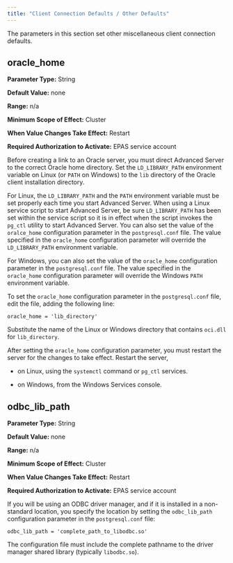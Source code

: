 ```yaml
---
title: "Client Connection Defaults / Other Defaults"
---
```


<div id="ccd_other_defaults" class="registered_link"></div>

The parameters in this section set other miscellaneous client connection defaults.

## oracle_home

**Parameter Type:** String

**Default Value:** none

**Range:** n/a

**Minimum Scope of Effect:** Cluster

**When Value Changes Take Effect:** Restart

**Required Authorization to Activate:** EPAS service account

Before creating a link to an Oracle server, you must direct Advanced Server to the correct Oracle home directory. Set the `LD_LIBRARY_PATH` environment variable on Linux (or `PATH` on Windows) to the `lib` directory of the Oracle client installation directory.

For Linux, the `LD_LIBRARY_PATH` and the `PATH` environment variable must be set properly each time you start Advanced Server. When using a Linux service script to start Advanced Server, be sure `LD_LIBRARY_PATH` has been set within the service script so it is in effect when the script invokes the `pg_ctl` utility to start Advanced Server. You can also set the value of the `oralce_home` configuration parameter in the `postgresql.conf` file. The value specified in the `oracle_home` configuration parameter will override the `LD_LIBRARY_PATH` environment variable.

For Windows, you can also set the value of the `oracle_home` configuration parameter in the `postgresql.conf` file. The value specified in the `oracle_home` configuration parameter will override the Windows `PATH` environment variable.


To set the `oracle_home` configuration parameter in the `postgresql.conf` file, edit the file, adding the following line:

```text
oracle_home = 'lib_directory'
```

Substitute the name of the Linux or Windows directory that contains `oci.dll` for `lib_directory`.

After setting the `oracle_home` configuration parameter, you must restart the server for the changes to take effect. Restart the server,

-   on Linux, using the `systemctl` command or `pg_ctl` services.

-   on Windows, from the Windows Services console.


## odbc_lib_path

**Parameter Type:** String

**Default Value:** none

**Range:** n/a

**Minimum Scope of Effect:** Cluster

**When Value Changes Take Effect:** Restart

**Required Authorization to Activate:** EPAS service account

If you will be using an ODBC driver manager, and if it is installed in a non-standard location, you specify the location by setting the `odbc_lib_path` configuration parameter in the `postgresql.conf` file:

`odbc_lib_path = 'complete_path_to_libodbc.so'`

The configuration file must include the complete pathname to the driver manager shared library (typically `libodbc.so`).
